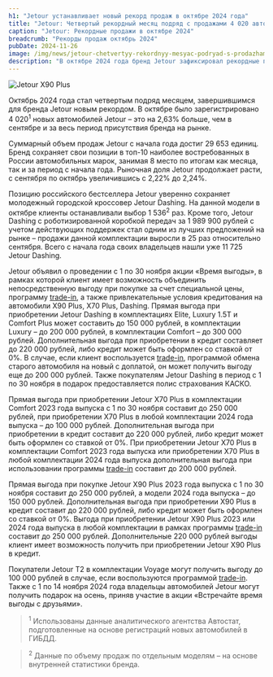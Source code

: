 ```yaml
---
h1: "Jetour устанавливает новый рекорд продаж в октябре 2024 года"
title: "Jetour: Четвертый рекордный месяц подряд с продажами 4 020 автомобилей в октябре 2024"
caption: "Jetour: Рекордные продажи в октябре 2024"
breadcrumb: "Рекорды продаж октябрь 2024"
pubDate: 2024-11-26
image: /img/news/jetour-chetvertyy-rekordnyy-mesyac-podryad-s-prodazhami-4-020-avtomobiley-v-oktyabre-2024/thumb.webp
description: "В октябре 2024 года бренд Jetour зафиксировал рекордные продажи, зарегистрировав 4 020 новых автомобилей. Это на 2,63% больше, чем в сентябре, и стал четвертым подряд месяцем с ростом продаж."
---
```




<picture>
    <source media="(min-width: 1025px)" srcset="/img/news/jetour-chetvertyy-rekordnyy-mesyac-podryad-s-prodazhami-4-020-avtomobiley-v-oktyabre-2024/banner-1920x1080.webp" />
    <source media="(min-width: 320px)" srcset="/img/news/jetour-chetvertyy-rekordnyy-mesyac-podryad-s-prodazhami-4-020-avtomobiley-v-oktyabre-2024/thumb.webp" />
    <img src="/img/news/jetour-chetvertyy-rekordnyy-mesyac-podryad-s-prodazhami-4-020-avtomobiley-v-oktyabre-2024/banner-1920x1080.webp" class="mb-10" alt="Jetour X90 Plus" />
</picture>

Октябрь 2024 года стал четвертым подряд месяцем, завершившимся для бренда Jetour новым рекордом. В октябре было зарегистрировано 4 020<sup>1</sup> новых автомобилей Jetour – это на 2,63% больше, чем в сентябре и за весь период присутствия бренда на рынке.

Суммарный объем продаж Jetour с начала года достиг 29 653 единиц. Бренд сохраняет свои позиции в топ-10 наиболее востребованных в России автомобильных марок, занимая 8 место по итогам как месяца, так и за период с начала года. Рыночная доля Jetour продолжает расти, с сентября по октябрь увеличившись с 2,22% до 2,24%.

Позицию российского бестселлера Jetour уверенно сохраняет молодежный городской кроссовер Jetour Dashing. На данной модели в октябре клиенты останавливали выбор 1 536<sup>2</sup> раз. Кроме того, Jetour Dashing с роботизированной коробкой передач за 1 989 900 рублей с учетом действующих поддержек стал одним из лучших предложений на рынке – продажи данной комплектации выросли в 25 раз относительно сентября. Всего с начала года своих владельцев нашли уже 11 725 Jetour Dashing.

Jetour объявил о проведении с 1 по 30 ноября акции «Время выгоды», в рамках которой клиент имеет возможность объединить непосредственную выгоду при покупке за счет специальной цены, программу [trade-in](/special-offers/treyd-in-s-vygodoy-do-250-000-rubley/), а также привлекательные условия кредитования на автомобили X90 Plus, X70 Plus, Dashing.
Прямая выгода при приобретении Jetour Dashing в комплектациях Elite, Luxury 1.5T и Comfort Plus может составить до 150 000 рублей, в комплектации Luxury – до 200 000 рублей, в комплектации Comfort – до 300 000 рублей. Дополнительная выгода при приобретении в кредит составляет до 220 000 рублей, либо кредит может быть оформлен со ставкой от 0%. В случае, если клиент воспользуется [trade-in](/special-offers/treyd-in-s-vygodoy-do-250-000-rubley/), программой обмена старого автомобиля на новый с доплатой, он может получить выгоду еще до 200 000 рублей. Также покупателям Jetour Dashing в период с 1 по 30 ноября в подарок предоставляется полис страхования КАСКО.

Прямая выгода при приобретении Jetour Х70 Plus в комплектации Comfort 2023 года выпуска с 1 по 30 ноября составит до 250 000 рублей, при приобретении Х70 Plus в любой комплектации 2024 года выпуска – до 100 000 рублей. Дополнительная выгода при приобретении в кредит составит до 220 000 рублей, либо кредит может быть оформлен со ставкой от 0%. При приобретении Jetour Х70 Plus в комплектации Comfort 2023 года выпуска или приобретении Х70 Plus в любой комплектации 2024 года выпуска дополнительная выгода при использовании программы [trade-in](/special-offers/treyd-in-s-vygodoy-do-250-000-rubley/) составит до 200 000 рублей.

Прямая выгода при покупке Jetour Х90 Plus 2023 года выпуска с 1 по 30 ноября составит до 250 000 рублей, а модели 2024 года выпуска – до 150 000 рублей. Дополнительная выгода при приобретении Х90 Plus в кредит составит до 220 000 рублей, либо кредит может быть оформлен со ставкой от 0%. Выгода при приобретении Jetour Х90 Plus 2023 или 2024 года выпуска в любой комплектации в рамках программы [trade-in](/special-offers/treyd-in-s-vygodoy-do-250-000-rubley/) составит до 250 000 рублей. Дополнительные 220 000 рублей выгоды клиент имеет возможность получить при приобретении Jetour Х90 Plus в кредит.

Покупатели Jetour T2 в комплектации Voyage могут получить выгоду до 100 000 рублей в случае, если воспользуются программой [trade-in](/special-offers/treyd-in-s-vygodoy-do-250-000-rubley/).
Также с 1 по 14 ноября 2024 года владельцы автомобилей Jetour могут получить подарок на осень, приняв участие в акции «Встречайте время выгоды с друзьями».


<SpecialSalonsInfo dataFormName="Узнать подробнее. Рекорды продаж октябрь 2024" />

> <sup>1</sup> Использованы данные аналитического агентства Автостат, подготовленные на основе регистраций новых автомобилей в ГИБДД.

> <sup>2</sup> Данные по объему продаж по отдельным моделям – на основе внутренней статистики бренда.
